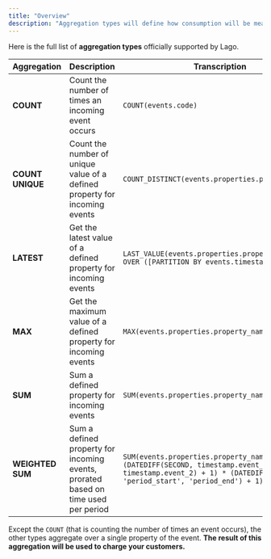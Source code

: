 ```yaml
---
title: "Overview"
description: "Aggregation types will define how consumption will be measured."
---
```


Here is the full list of **aggregation types** officially 
supported by Lago.

| Aggregation      | Description                                                                | Transcription                                  |
| ---------------- | -------------------------------------------------------------------------- | ---------------------------------------------- |
| **COUNT**        | Count the number of times an incoming event occurs                         | `COUNT(events.code)`                            |
| **COUNT UNIQUE** | Count the number of unique value of a defined property for incoming events | `COUNT_DISTINCT(events.properties.property_name)` |
| **LATEST**       | Get the latest value of a defined property for incoming events             | `LAST_VALUE(events.properties.property_name) OVER ([PARTITION BY events.timestamp])` |
| **MAX**          | Get the maximum value of a defined property for incoming events            | `MAX(events.properties.property_name)`           |
| **SUM**          | Sum a defined property for incoming events                                 | `SUM(events.properties.property_name)`            |
| **WEIGHTED SUM** | Sum a defined property for incoming events, prorated based on time used per period | `SUM(events.properties.property_name) / (DATEDIFF(SECOND, timestamp.event_1, timestamp.event_2) + 1) * (DATEDIFF(SECOND, 'period_start', 'period_end') + 1)`|

<Note>Except the `COUNT` (that is counting the number of times an event occurs), the
other types aggregate over a single property of the event. **The result of this
aggregation will be used to charge your customers.**</Note>
